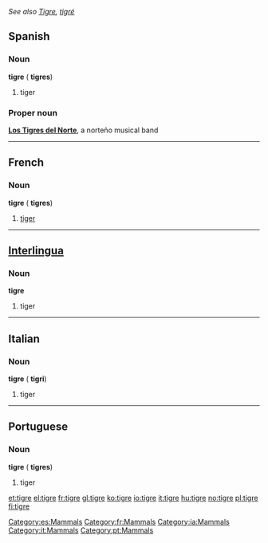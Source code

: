 ''See also [[Tigre]], [[tigré]]''
==Spanish==
[[Category:es:Mammals]]

===Noun===
'''tigre''' {{m}} ({{plural}} '''tigres''')

#tiger

===Proper noun===
'''[[Los Tigres del Norte]]''', a norteño musical band

----
==French==
[[Category:fr:Mammals]]

===Noun===
'''tigre''' {{m}} ({{plural}} '''tigres''')

#[[tiger]]

----
==[[Interlingua]]==
[[Category:ia:Mammals]]

===Noun===
'''tigre'''

#tiger

----
==Italian==
[[Category:it:Mammals]]

===Noun===
'''tigre''' {{f}} ({{plural}} '''tigri''')

#tiger

----
==Portuguese==
[[Category:pt:Mammals]]

===Noun===
'''tigre''' {{m}} ({{plural}} '''tigres''')

#tiger

[[et:tigre]]
[[el:tigre]]
[[fr:tigre]]
[[gl:tigre]]
[[ko:tigre]]
[[io:tigre]]
[[it:tigre]]
[[hu:tigre]]
[[no:tigre]]
[[pl:tigre]]
[[fi:tigre]]